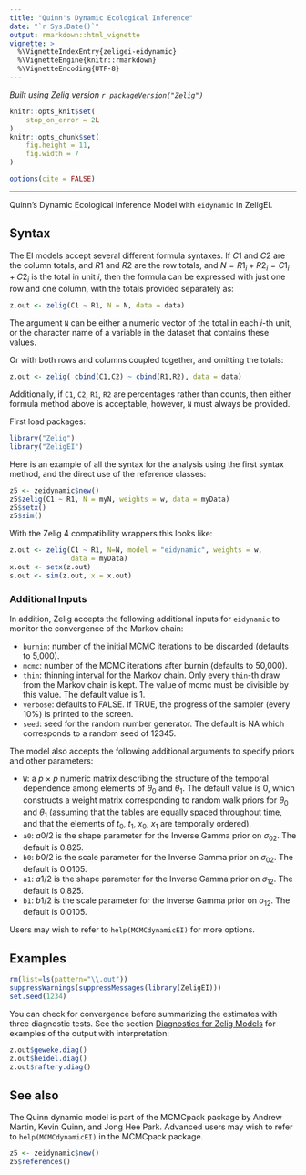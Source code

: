 ```yaml
---
title: "Quinn's Dynamic Ecological Inference"
date: "`r Sys.Date()`"
output: rmarkdown::html_vignette
vignette: >
  %\VignetteIndexEntry{zeligei-eidynamic}
  %\VignetteEngine{knitr::rmarkdown}
  %\VignetteEncoding{UTF-8}
---
```


*Built using Zelig version `r packageVersion("Zelig")`*

```r
knitr::opts_knit$set(
    stop_on_error = 2L
)
knitr::opts_chunk$set(
    fig.height = 11,
    fig.width = 7
)

options(cite = FALSE)
```
---



Quinn's Dynamic Ecological Inference Model with `eidynamic` in ZeligEI.

Syntax
------

The EI models accept several different formula syntaxes. If $C1$ and $C2$ are the column totals, and $R1$ and $R2$ are the row totals, and $N=R1_i + R2_i = C1_i + C2_i$ is the total in unit $i$, then the formula can be expressed with just one row and one column, with the totals provided separately as:

```r
z.out <- zelig(C1 ~ R1, N = N, data = data)
```

The argument `N` can be either a numeric vector of the total in each *i*-th unit, or the character name of a variable in the dataset that contains these values.

Or with both rows and columns coupled together, and omitting the totals:

```r
z.out <- zelig( cbind(C1,C2) ~ cbind(R1,R2), data = data)
```

Additionally, if `C1`, `C2`, `R1`, `R2` are percentages rather than counts, then either formula method above is acceptable, however, `N` must always be provided.

First load packages:

```r
library("Zelig")
library("ZeligEI")
```

Here is an example of all the syntax for the analysis using the first syntax method, and the direct use of the reference classes:

```r
z5 <- zeidynamic$new()
z5$zelig(C1 ~ R1, N = myN, weights = w, data = myData)
z5$setx()
z5$sim()
```

With the Zelig 4 compatibility wrappers this looks like:

```r
z.out <- zelig(C1 ~ R1, N=N, model = "eidynamic", weights = w,
               data = myData)
x.out <- setx(z.out)
s.out <- sim(z.out, x = x.out)
```

### Additional Inputs

In addition, Zelig accepts the following additional inputs for `eidynamic` to monitor the convergence of the Markov chain:

* `burnin`: number of the initial MCMC iterations to be discarded (defaults to 5,000).
* `mcmc`: number of the MCMC iterations after burnin (defaults to 50,000).
* `thin`: thinning interval for the Markov chain. Only every `thin`-th draw from the Markov chain is kept. The value of mcmc must be divisible by this value. The default value is 1.
* `verbose`: defaults to FALSE. If TRUE, the progress of the sampler (every 10%) is printed to the screen.
* `seed`: seed for the random number generator. The default is NA which corresponds to a random seed of 12345.

The model also accepts the following additional arguments to specify priors and other parameters:

* `W`: a $p$ × $p$ numeric matrix describing the structure of the temporal dependence among elements of $\theta_0$ and $\theta_1$. The default value is 0, which constructs a weight matrix corresponding to random walk priors for $\theta_0$ and $\theta_1$ (assuming that the tables are equally spaced throughout time, and that the elements of $t_0$, $t_1$, $x_0$, $x_1$ are temporally ordered).
* `a0`: $a0/2$ is the shape parameter for the Inverse Gamma prior on $\sigma_{02}$. The default is 0.825.
* `b0`: $b0/2$ is the scale parameter for the Inverse Gamma prior on $\sigma_{02}$. The default is 0.0105.
* `a1`: $a1/2$ is the shape parameter for the Inverse Gamma prior on $\sigma_{12}$. The default is 0.825.
* `b1`: $b1/2$ is the scale parameter for the Inverse Gamma prior on $\sigma_{12}$. The default is 0.0105.

Users may wish to refer to `help(MCMCdynamicEI)` for more options.

Examples
------

```r
rm(list=ls(pattern="\\.out"))
suppressWarnings(suppressMessages(library(ZeligEI)))
set.seed(1234)
```

You can check for convergence before summarizing the estimates with three diagnostic tests.  See the section [Diagnostics for Zelig Models](diagnostics.html) for examples of the output with interpretation:

```r
z.out$geweke.diag()
z.out$heidel.diag()
z.out$raftery.diag()
```

See also
------

The Quinn dynamic model is part of the MCMCpack package by Andrew Martin, Kevin Quinn, and Jong Hee Park. Advanced users may wish to refer to
`help(MCMCdynamicEI)` in the MCMCpack package.

```r
z5 <- zeidynamic$new()
z5$references()
```
